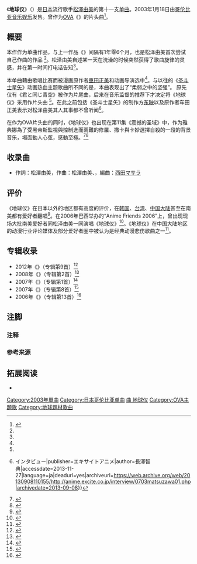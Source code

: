 {{otheruse|地球仪}}
{{Infobox Single
| Name           = 地球仪
| Artist         = [[松澤由美|松澤由美]]
| Album          = [[#专辑收录|参见下文]]
| Cover          = CODC-2085.jpg
| A-side         =
| B-side         = {{lang|ja|君と同じ青空}}
| Released       = 2003年1月18日
| Format         = [[单曲|Maxi单曲]]
| Recorded       =
| Genre          = [[J-POP|J-POP]]（[[動畫歌曲|動畫歌曲]]）
| Length         =
| Label          = [[日本コロムビア|哥伦比亚音乐娱乐]]
| Writer         = [[松澤由美|松澤由美]]（作詞）<br/>松澤由美、{{tsl|ja|高井ウララ||高井丽}}（作曲）
| Producer       =
| Chart position = *125位（[[Oricon|Oricon]]）（在榜两周）<ref>{{cite web|url=http://www.oricon.co.jp/prof/artist/314526/products/music/497695/1/|title=「 地球ぎ 」 まつざわゆみ オリコン 芸能人事典|publisher=ORICON STYLE|accessdate=2013-11-25|language=ja|archiveurl=https://archive.today/20140112085120/http://www.oricon.co.jp/prof/artist/314526/products/music/497695/1/|archivedate=2014-01-12|dead-url=no}}</ref>
| Certification  =
| Last single    = {{link-ja|哀しいよ}}<br />（2001年）
| This single    = '''地球ぎ'''<br />（2003年）
| Next single    = [[託す者へ〜My_Dear〜|託す者へ〜My Dear〜]]<br />（2006年）

| Misc = {{External music video|{{YouTube|G3UKFOYFMv0|{{lang|ja|【聖闘士星矢】地球ぎ〜黄金聖闘士のテーマ}}}}}}
{{listen
 | filename    = Chikyugi(JPop Sample).ogg
 | title       = 地球ぎ
 | description = 单曲《地球仪》的音訊範本。
}}
}}
《'''地球仪'''》（{{lang-ja|地球ぎ}}）是[[日本|日本]]流行歌手[[松澤由美|松澤由美]]的第十一支[[单曲|单曲]]。2003年1月18日由[[日本哥伦比亚|哥伦比亚音乐娱乐]]发售。曾作为[[OVA|OVA]]《{{link-ja|圣斗士星矢 冥王哈迪斯十二宫篇|聖闘士星矢 冥王ハーデス編}}》的片头曲<ref>{{cite video|url=http://v.youku.com/v_show/id_XNTE0Njk2ODQ0.html|title=动感新势力《地球仪》（OVA动画「圣斗士星矢 冥王哈迪斯十二宫篇」OP）|date=2013-02-16|accessdate=2013-11-30|archiveurl=https://archive.today/20140112085146/http://v.youku.com/v_show/id_XNTE0Njk2ODQ0.html|archivedate=2014-01-12|dead-url=no}}</ref>。

==概要==
本作作为单曲作品，与上一作品《{{link-ja|哀伤 (单曲)|哀しいよ|哀伤}}》间隔有1年零6个月，也是松泽由美首次尝试自己作曲的作品<!--シングル作品としては前作「[[哀しいよ|哀しいよ]]」以来約1年6か月ぶりの発表で、シングルとしては初の自作曲となる--><ref name=hiwa1/>。松泽由美自述某一天在洗澡的时候突然获得了歌曲旋律的灵感，并在第一时间打电话告知{{link-ja|高井丽|高井ウララ}}<ref name=hiwa2/>。

本单曲藉由歌唱比赛而被漫画原作者[[車田正美|車田正美]]和动画导演选中<ref name=hiwa2/>。与以往的《[[圣斗士星矢|圣斗士星矢]]》动画热血主题歌曲{{refnest|group="注释"|《{{lang|ja|ペガサス幻想（ファンタジー）}}》、《{{lang|ja|聖闘士神話（ソルジャードリーム）}}》、《{{lang|ja|永遠ブルー}}》和《{{lang|ja|夢旅人}}》等。<ref>{{cite web|author=クランクイン！|title=「聖闘士星矢」究極のベストソングCD発売！「ペガサス幻想」「永遠ブルー」から最新主題歌まで|url=http://www.excite.co.jp/News/cinema/20121027/Crankin_2101004.html|publisher=エキサイトニュース|accessdate=2013-12-20|language=ja|date=2012-10-26|archiveurl=https://archive.today/20140112085152/http://www.excite.co.jp/News/cinema/20121027/Crankin_2101004.html|archivedate=2014-01-12|dead-url=no}}</ref>}}所不同的是，本曲表现出了“柔弱之中的坚强”。<!--楽曲コンペにはこれまでの『[[聖闘士星矢|聖闘士星矢]]』楽曲とは違う「弱さのなかにある強さ」を表現。-->原先仅有《君と同じ青空》被作为片尾曲，后来在音乐监督的推荐下才决定将《地球仪》采用作片头曲<!--一度はエンディングとなる「君と同じ青空」のみとなったが、後日音楽監督の推薦によりオープニング「地球ぎ」も決定--><ref name=hiwa3/>。在此之前包括《圣斗士星矢》的制作方[[东映|东映]]以及原作者车田正美表示对松泽由美其人其事都不曾听闻<ref>{{cite web|url=http://anime.excite.co.jp/interview/0703matsuzawa01.php|title=松澤由美{{!}}インタビュー|publisher=エキサイトアニメ|author=長澤智典|accessdate=2013-11-27|language=ja|deadurl=yes|archiveurl=https://web.archive.org/web/20130908110155/http://anime.excite.co.jp/interview/0703matsuzawa01.php|archivedate=2013-09-08}}</ref>。

在作为OVA片头曲的同时，《地球仪》也出现在第11集《震撼的圣域》中，作为雅典娜為了受黑帝斯監視與控制進而兩難的修羅、撒卡與卡妙選擇自殺的一段的背景音乐，場面動人心弦，感動至極。<ref>{{Cite episode| title =圣斗士星矢冥王十二宫篇11| episodelink =| url =http://www.letv.com/ptv/vplay/1970684.html| accessdate =2013-11-30| series =| serieslink =| credits =| network =| station =| city =| date =| began =| ended =| season =| seriesno =| number =| minutes =| time =| transcript =| transcripturl =| quote =| language =ja| deadurl =yes| archiveurl =https://web.archive.org/web/20130813151754/http://www.letv.com/ptv/vplay/1970684.html| archivedate =2013-08-13| df =}}</ref><ref name=yesky>{{cite web|url=http://comic.yesky.com/404/2233404_3.shtml|title=《圣斗士》感言：听着地球仪 第3页|publisher=天极网|date=2005-12-13|accessdate=2013-12-18|language=zh-cn|deadurl=yes|archiveurl=https://web.archive.org/web/20140112095701/http://comic.yesky.com/404/2233404_3.shtml|archivedate=2014-01-12}}</ref>

==收录曲==
*作詞：松澤由美，作曲：松澤由美、{{tsl|ja|高井ウララ||高井丽}}，編曲：[[西田マサラ|西田マサラ]]
{{tracklist
| headline = {{lang|ja|地球ぎ / 君と同じ青空}}<ref name="vgmdb">{{cite web|url=http://vgmdb.net/album/36073|title=CODC-2085｜Chikyuugi / Kimi to Onaji Aozora|publisher=VGMdb|accessdate=2013-11-25|language=en|archiveurl=https://archive.today/20140112085041/http://vgmdb.net/album/36073|archivedate=2014-01-12|dead-url=no}}</ref>
| collapsed = no
| writing_credits =
| all_music =
| all_lyrics =
| all_arranger =
| extra_column =中文译名
| producer_credits =
| total_length = 21:48
| longnote_column =
| title1 = {{lang|ja|地球ぎ}}
| extra1 =地球仪
| note1 =[[OVA|OVA]]《{{link-ja|圣斗士星矢 冥王哈迪斯十二宫篇|聖闘士星矢 冥王ハーデス編}}》片头曲
| length1 =6:55
| title2= {{lang|ja|君と同じ青空}}
| note2=OVA《圣斗士星矢 冥王哈迪斯十二宫篇》片尾曲
| extra2 =与你同在蓝天下{{refnest|group="注释"|译名参考自新浪网新闻。<ref name=pcgame1>{{cite news|author=心之洛|url=http://ent.sina.com.cn/e/2008-03-06/10311938036.shtml|title=港三区《冥王十二宫编》 细说《星矢》传奇(图) 影音娱乐|publisher=新浪网|date=2008年3月6日|accessdate=2013-12-18|language=zh-cn|archiveurl=https://archive.today/20140112085310/http://ent.sina.com.cn/e/2008-03-06/10311938036.shtml|archivedate=2014-01-12|dead-url=no}}</ref>}}
| length2 =8:26
| title3 = {{lang|ja|君と同じ青空（ビデオ・サイズ）}}
| extra3 =与你同在蓝天下（video剪辑版）
| length3 =2:58
| title4 = {{lang|ja|地球ぎ（オリジナル・カラオケ）}}
| extra4 =地球仪（原声伴奏带）
| length4 =3:07
| title5 = {{lang|ja|君と同じ青空（オリジナル・カラオケ）}}
| extra5 =与你同在蓝天下（原声伴奏带）
}}

==评价==
《地球仪》在日本以外的地区都有高度的评价，在[[韩国|韩国]]、[[台湾|台湾]]、[[中国大陆|中国大陆]]甚至在南美都有爱好者翻唱<ref name=hiwa3>{{cite news|url=http://news.mynavi.jp/column/yume/081/index.html|title=夢のあしあと (81) 「地球ぎ」誕生秘話(完結編)|publisher=マイナビニュース|date=2008-10-28|accessdate=2013-11-25|language=ja|archiveurl=https://archive.today/20140112085230/http://news.mynavi.jp/column/yume/081/index.html|archivedate=2014-01-12|dead-url=no}}</ref>。在2006年巴西举办的“Anime Friends 2006”上，曾出现现场大批南美爱好者同松泽由美一同演唱《地球仪》<ref>{{cite video|url=http://www.tudou.com/programs/view/xxDBzuCMFtE|title=松泽由美-地球仪-巴西站圣保罗现场演唱-圣斗士冥王篇|date=2007-10-02|accessdate=2013-11-30|location=[[巴西|巴西]][[圣保罗|圣保罗]]|archiveurl=https://archive.today/20140112085234/http://www.tudou.com/programs/view/xxDBzuCMFtE|archivedate=2014-01-12|dead-url=no}}</ref>。《地球仪》在中国大陆地区的动漫行业评论媒体及部分爱好者圈中被认为是经典动漫悲伤歌曲之一<ref>{{cite web|url=http://comic.qq.com/a/20051228/000027_6.htm|title=必看！经典十大动漫悲伤歌曲排行|publisher=腾讯公司|accessdate=2013-12-18|language=zh-cn|date=2005年12月28日|deadurl=yes|archiveurl=https://web.archive.org/web/20140112102154/http://comic.qq.com/a/20051228/000027_6.htm|archivedate=2014年1月12日}}</ref>。

== 专辑收录 ==
* 2012年《{{lang|ja|聖闘士星矢 SONG BEST}}》（专辑第9首）<ref name=cocx>{{cite news|url=http://columbia.jp/prod-info/COCX-37650/|title=聖闘士星矢 SONG BEST|date=|publisher=日本コロムビア|accessdate=2013-11-25|language=ja|archiveurl=https://archive.today/20140112085144/http://columbia.jp/prod-info/COCX-37650/|archivedate=2014-01-12|dead-url=no}}</ref>{{refnest|group="注释"|《君と同じ青空》为同专辑第10首<ref name=cocx/>}}
* 2008年《{{lang|ja|聖闘士星矢 冥王ハーデス編 スペシャルアルバム}}》（专辑第2首）<ref name=tower>{{cite web|title=聖闘士星矢　冥王ハーデス編　スペシャルアルバム|url=http://tower.jp/item/2372323/|publisher=TOWER RECORDS ONLINE|accessdate=2013-12-23|language=ja|archiveurl=https://archive.today/20140112085054/http://tower.jp/item/2372323/|archivedate=2014-01-12|dead-url=no}}</ref>{{refnest|group="注释"|《君と同じ青空》为同专辑第3首<ref name=tower/>}}
* 2007年《{{tsl|ja|あしあと (松澤由美のアルバム)||足迹}}》（专辑第1首）<ref name=dm123>{{cite news|url=http://www.dm123.cn/new/dmzx/2007-03-02/3949.html|title=岁月如歌!松泽由美10周年纪念专辑《足迹》发售|date=2007-03-02|publisher=动漫FANS|accessdate=2013-11-25|language=zh-cn|archiveurl=https://archive.today/20140112085123/http://www.dm123.cn/new/dmzx/2007-03-02/3949.html|archivedate=2014-01-12|dead-url=yes}}</ref>{{refnest|group="注释"|《君と同じ青空》为同专辑第5首<ref name= dm123/>}}
* 2007年《{{lang|ja|アニカペラ}}》（专辑第8首）<ref name=yesasia>{{cite web|title=アニカペラ (日本版) CD - 松澤由美, トライスクルレコード - 日本の音楽CD - 無料配送 - 北米サイト|url=http://www.yesasia.com/us/%E3%82%A2%E3%83%8B%E3%82%AB%E3%83%9A%E3%83%A9-%E6%97%A5%E6%9C%AC%E7%89%88/1004862247-0-0-0-ja/info.html|publisher=YESASIA|accessdate=2013-12-22|language=ja|archiveurl=https://archive.today/20140112085151/http://www.yesasia.com/us/%E3%82%A2%E3%83%8B%E3%82%AB%E3%83%9A%E3%83%A9-%E6%97%A5%E6%9C%AC%E7%89%88/1004862247-0-0-0-ja/info.html|archivedate=2014-01-12|dead-url=no}}</ref>{{refnest|group="注释"|《君と同じ青空》为同专辑第9首<ref name=yesasia/>}}
* 2006年《{{lang|ja|聖闘士星矢 主題歌&BEST}}》（专辑第13首）<ref name=cdjapan>{{cite web|title=Saint Seiya Theme Song & Best Animation <nowiki>[</nowiki>CD<nowiki>]</nowiki>|url=http://www.cdjapan.co.jp/detailview.html?KEY=COCX-33746|publisher=cdjapan|accessdate=2013-12-23|language=ja|archiveurl=https://archive.today/20140112085151/http://www.cdjapan.co.jp/detailview.html?KEY=COCX-33746|archivedate=2014-01-12|dead-url=no}}</ref>{{refnest|group="注释"|《君と同じ青空》为同专辑第14首<ref name=cdjapan/>}}

== 注脚 ==
=== 注释 ===
{{reflist|group=注释}}

=== 参考来源 ===
{{reflist|30em|refs=
<ref name=hiwa1>{{cite news|url=http://news.mynavi.jp/column/yume/067/index.html|title=夢のあしあと (67) 「地球ぎ」誕生秘話|publisher=マイナビニュース|date=2008-07-29|accessdate=2013-11-25|language=ja|archiveurl=https://archive.today/20140112085150/http://news.mynavi.jp/column/yume/067/index.html|archivedate=2014-01-12|dead-url=no}}</ref>
<ref name=hiwa2>{{cite news|url=http://news.mynavi.jp/column/yume/068/|title=夢のあしあと (68) 「地球ぎ」誕生秘話(2)|publisher=マイナビニュース|date=2008-07-29|accessdate=2013-11-25|language=ja|archiveurl=https://archive.today/20140112085207/http://news.mynavi.jp/column/yume/068/|archivedate=2014-01-12|dead-url=no}}</ref>
}}
<references />

== 拓展阅读 ==
* {{cite web|url=http://anime.excite.co.jp/interview/matsuzawa_yumi01.php|publisher=excite|author=長澤智典|title=インタビュー まつざわゆみ、アニたまアーティストを宣言！|accessdate=2013-12-15|language=ja|deadurl=yes|archiveurl=https://web.archive.org/web/20130908114116/http://anime.excite.co.jp/interview/matsuzawa_yumi01.php|archivedate=2013-09-08}}

{{圣斗士星矢}}

[[Category:2003年單曲|Category:2003年單曲]]
[[Category:日本哥伦比亚单曲|Category:日本哥伦比亚单曲]]
[[Category:圣斗士星矢|曲 地球仪]]
[[Category:OVA主題歌|Category:OVA主題歌]]
[[Category:地球題材歌曲|Category:地球題材歌曲]]